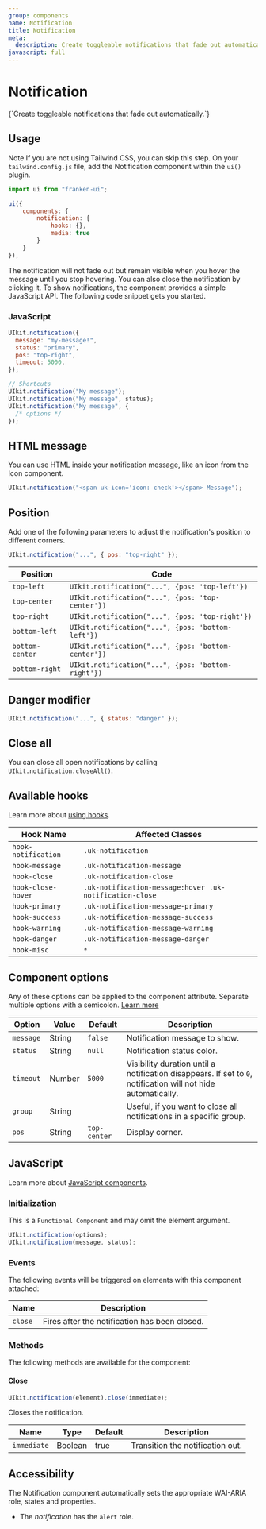 ```yaml
---
group: components
name: Notification
title: Notification
meta:
  description: Create toggleable notifications that fade out automatically.
javascript: full
---
```



# Notification

<p class="uk-text-lead uk-paragraph">{`Create toggleable notifications that fade out automatically.`}</p>

## Usage

<span class="uk-label uk-label-primary">Note</span> If you are not using Tailwind
CSS, you can skip this step. On your `tailwind.config.js` file, add the Notification
component within the `ui()` plugin.

```javascript
import ui from "franken-ui";

ui({
    components: {
        notification: {
            hooks: {},
            media: true
        }
    }
}),
```

The notification will not fade out but remain visible when you hover the message until you stop hovering. You can also close the notification by clicking it. To show notifications, the component provides a simple JavaScript API. The following code snippet gets you started.

### JavaScript

```javascript
UIkit.notification({
  message: "my-message!",
  status: "primary",
  pos: "top-right",
  timeout: 5000,
});

// Shortcuts
UIkit.notification("My message");
UIkit.notification("My message", status);
UIkit.notification("My message", {
  /* options */
});
```

<Example component="notification" index={0} />

## HTML message

You can use HTML inside your notification message, like an icon from the Icon component.

```javascript
UIkit.notification("<span uk-icon='icon: check'></span> Message");
```

<Example component="notification" index={1} />

## Position

Add one of the following parameters to adjust the notification's position to different corners.

```javascript
UIkit.notification("...", { pos: "top-right" });
```

| Position        | Code                                                |
| --------------- | --------------------------------------------------- |
| `top-left`      | `UIkit.notification("...", {pos: 'top-left'})`      |
| `top-center`    | `UIkit.notification("...", {pos: 'top-center'})`    |
| `top-right`     | `UIkit.notification("...", {pos: 'top-right'})`     |
| `bottom-left`   | `UIkit.notification("...", {pos: 'bottom-left'})`   |
| `bottom-center` | `UIkit.notification("...", {pos: 'bottom-center'})` |
| `bottom-right`  | `UIkit.notification("...", {pos: 'bottom-right'})`  |

<Example component="notification" index={2} />

## Danger modifier

```javascript
UIkit.notification("...", { status: "danger" });
```

<Example component="notification" index={3} />

## Close all

You can close all open notifications by calling `UIkit.notification.closeAll()`.

<Example component="notification" index={4} />

## Available hooks

Learn more about [using hooks](/docs/hooks).

| Hook Name           | Affected Classes                                        |
| ------------------- | ------------------------------------------------------- |
| `hook-notification` | `.uk-notification`                                      |
| `hook-message`      | `.uk-notification-message`                              |
| `hook-close`        | `.uk-notification-close`                                |
| `hook-close-hover`  | `.uk-notification-message:hover .uk-notification-close` |
| `hook-primary`      | `.uk-notification-message-primary`                      |
| `hook-success`      | `.uk-notification-message-success`                      |
| `hook-warning`      | `.uk-notification-message-warning`                      |
| `hook-danger`       | `.uk-notification-message-danger`                       |
| `hook-misc`         | `*`                                                     |

## Component options

Any of these options can be applied to the component attribute. Separate multiple options with a semicolon. [Learn more](/docs/javascript#component-configuration)

| Option     | Value  | Default      | Description                                                                                                   |
| ---------- | ------ | ------------ | ------------------------------------------------------------------------------------------------------------- |
| `message ` | String | `false`      | Notification message to show.                                                                                 |
| `status`   | String | `null`       | Notification status color.                                                                                    |
| `timeout`  | Number | `5000`       | Visibility duration until a notification disappears. If set to `0`, notification will not hide automatically. |
| `group`    | String |              | Useful, if you want to close all notifications in a specific group.                                           |
| `pos`      | String | `top-center` | Display corner.                                                                                               |

## JavaScript

Learn more about [JavaScript components](javascript.md#programmatic-use).

### Initialization

This is a `Functional Component` and may omit the element argument.

```javascript
UIkit.notification(options);
UIkit.notification(message, status);
```

### Events

The following events will be triggered on elements with this component attached:

| Name    | Description                                   |
| ------- | --------------------------------------------- |
| `close` | Fires after the notification has been closed. |

### Methods

The following methods are available for the component:

#### Close

```javascript
UIkit.notification(element).close(immediate);
```

Closes the notification.

| Name        | Type    | Default | Description                      |
| ----------- | ------- | ------- | -------------------------------- |
| `immediate` | Boolean | true    | Transition the notification out. |

## Accessibility

The Notification component automatically sets the appropriate WAI-ARIA role, states and properties.

- The _notification_ has the `alert` role.
